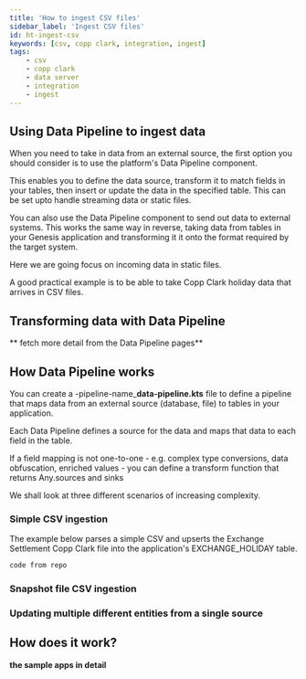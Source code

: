 ```yaml
---
title: 'How to ingest CSV files'
sidebar_label: 'Ingest CSV files'
id: ht-ingest-csv
keywords: [csv, copp clark, integration, ingest]
tags:
    - csv
    - copp clark
    - data server
    - integration
    - ingest
---
```






## Using Data Pipeline to ingest data
When you need to take in data from an external source, the first option you should consider is to use the platform's Data Pipeline component.

This enables you to define the data source, transform it to match fields in your tables, then insert or update the data in the specified table. This can be set upto handle streaming data or static files.

You can also use the Data Pipeline component to send out data to external systems. This works the same way in reverse, taking data from tables in your Genesis application and transforming it it onto the format required by the target system.

Here we are going focus on incoming data in static files.

A good practical example is to be able to take Copp Clark holiday data that arrives in CSV files.

## Transforming data with Data Pipeline
** fetch more detail from the Data Pipeline pages**


## How Data Pipeline works

You can create a -pipeline-name_**data-pipeline.kts** file to define a pipeline that maps data from an external source (database, file) to tables in your application. 


Each Data Pipeline defines a source for the data and maps that data to each field in the table.

If a field mapping is not one-to-one - e.g. complex type conversions, data obfuscation, enriched values - you can define a transform function that returns Any.sources and sinks


We shall look at three different scenarios of increasing complexity.


### Simple CSV ingestion
The example below parses a simple CSV and upserts the Exchange Settlement Copp Clark file into the application's EXCHANGE_HOLIDAY table.

```kotlin
code from repo
```

### Snapshot file CSV ingestion


### Updating multiple different entities from a single source


## How does it work?

**the sample apps in detail**


